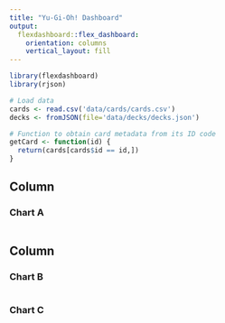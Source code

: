 ```yaml
---
title: "Yu-Gi-Oh! Dashboard"
output: 
  flexdashboard::flex_dashboard:
    orientation: columns
    vertical_layout: fill
---
```


```r
library(flexdashboard)
library(rjson)

# Load data
cards <- read.csv('data/cards/cards.csv')
decks <- fromJSON(file='data/decks/decks.json')

# Function to obtain card metadata from its ID code
getCard <- function(id) {
  return(cards[cards$id == id,])
}

```

Column {data-width=650}
-----------------------------------------------------------------------

### Chart A

```r

```

Column {data-width=350}
-----------------------------------------------------------------------

### Chart B

```r

```

### Chart C

```r

```